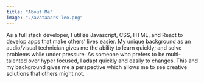 ```yaml
---
title: "About Me"
image: "./avataaars-leo.png"
---
```



As a full stack developer, I utilize Javascript, CSS, HTML, and React to develop apps that make others’ lives easier. My unique background as an audio/visual technician gives me the ability to learn quickly; and solve problems while under pressure. As someone who prefers to be multi-talented over hyper focused, I adapt quickly and easily to changes. This and my background gives me a perspective which allows me to see creative solutions that others might not.


